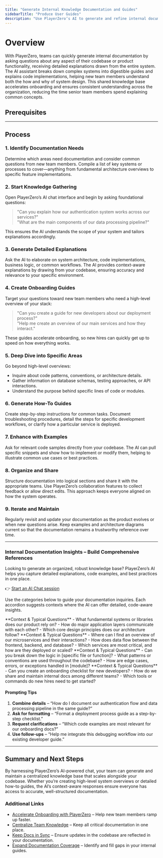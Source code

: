 ```yaml
---
title: "Generate Internal Knowledge Documentation and Guides"
sidebarTitle: "Produce User Guides"
description: "Use PlayerZero’s AI to generate and refine internal documentation by asking questions about your codebase or product functionality."
---
```



# Overview

With PlayerZero, teams can quickly generate internal documentation by asking questions about any aspect of their codebase or product functionality, receiving detailed explanations drawn from the entire system. The AI assistant breaks down complex systems into digestible guides and explains code implementations, helping new team members understand both the how and why of system design. This shared knowledge base accelerates onboarding and ensures consistent understanding across the organization, reducing the time senior team members spend explaining common concepts.

## **Prerequisites**

<SourceControlManagement/>

---

## **Process**

### 1. **Identify Documentation Needs**  
Determine which areas need documentation and consider common questions from new team members. Compile a list of key systems or processes to cover—anything from fundamental architecture overviews to specific feature implementations.

### 2. **Start Knowledge Gathering**  
Open PlayerZero’s AI chat interface and begin by asking foundational questions:

> "Can you explain how our authentication system works across our services?"  
> "What are the main components of our data processing pipeline?"

This ensures the AI understands the scope of your system and tailors explanations accordingly.

### 3. **Generate Detailed Explanations**  
Ask the AI to elaborate on system architecture, code implementations, business logic, or common workflows. The AI provides context-aware explanations by drawing from your codebase, ensuring accuracy and relevance to your specific environment.

### 4. **Create Onboarding Guides**  
Target your questions toward new team members who need a high-level overview of your stack:

> "Can you create a guide for new developers about our deployment process?"  
> "Help me create an overview of our main services and how they interact."

These guides accelerate onboarding, so new hires can quickly get up to speed on how everything works.

### 5. **Deep Dive into Specific Areas**  
Go beyond high-level overviews:
- Inquire about code patterns, conventions, or architecture details.
- Gather information on database schemas, testing approaches, or API interactions.
- Understand the purpose behind specific lines of code or modules.

### 6. **Generate How-To Guides**  
Create step-by-step instructions for common tasks. Document troubleshooting procedures, detail the steps for specific development workflows, or clarify how a particular service is deployed.

### 7. **Enhance with Examples**  
Ask for relevant code samples directly from your codebase. The AI can pull specific snippets and show how to implement or modify them, helping to illustrate common use cases or best practices.

### 8. **Organize and Share**  
Structure documentation into logical sections and share it with the appropriate teams. Use PlayerZero’s collaboration features to collect feedback or allow direct edits. This approach keeps everyone aligned on how the system operates.

### 9. **Iterate and Maintain**  
Regularly revisit and update your documentation as the product evolves or when new questions arise. Keep examples and architecture diagrams current so that the documentation remains a trustworthy reference over time.

---

### **Internal Documentation Insights – Build Comprehensive References**

Looking to generate an organized, robust knowledge base? PlayerZero’s AI helps you capture detailed explanations, code examples, and best practices in one place.

👉 [Start an AI Chat session](https://app.playerzero.ai/chat)

Use the categories below to guide your documentation inquiries. Each accordion suggests contexts where the AI can offer detailed, code-aware insights.

<AccordionGroup>

  <Accordion title="Foundational Explanations">
    **Context & Typical Questions**  
    - What fundamental systems or libraries does our product rely on?  
    - How do major application layers communicate with each other?  
    - Which core design principles does our architecture follow?  
  </Accordion>

  <Accordion title="System Architecture & Components">
    **Context & Typical Questions**  
    - Where can I find an overview of our microservices and their interactions?  
    - How does data flow between the frontend, backend, and database?  
    - Which services are most critical, and how are they deployed or scaled?  
  </Accordion>

  <Accordion title="Implementation Details">
    **Context & Typical Questions**  
    - Can you break down the logic in [specific file or function]?  
    - What patterns or conventions are used throughout the codebase?  
    - How are edge cases, errors, or exceptions handled in [module]?  
  </Accordion>

  <Accordion title="Onboarding & Collaboration">
    **Context & Typical Questions**  
    - Can you create an onboarding checklist for new developers?  
    - How do we share and maintain internal docs among different teams?  
    - Which tools or commands do new hires need to get started?  
  </Accordion>

</AccordionGroup>

#### **Prompting Tips**

1. **Combine details** – “How do I document our authentication flow and data processing pipeline in the same guide?”  
2. **Ask for formatting** – “Format a deployment process guide as a step-by-step checklist.”  
3. **Request clarifications** – “Which code examples are most relevant for our onboarding docs?”  
4. **Use follow-ups** – “Help me integrate this debugging workflow into our existing developer guide.”

---

## **Summary and Next Steps**

By harnessing PlayerZero’s AI-powered chat, your team can generate and maintain a centralized knowledge base that scales alongside your codebase. Whether you’re creating high-level system overviews or detailed how-to guides, the AI’s context-aware responses ensure everyone has access to accurate, well-structured documentation.

### Additional Links

- [Accelerate Onboarding with PlayerZero](mintlify://accelerate-onboarding) – Help new team members ramp up faster.  
- [Centralize Team Knowledge](mintlify://centralize-team-knowledge) – Keep all critical documentation in one place.  
- [Keep Docs in Sync](mintlify://keep-docs-in-sync) – Ensure updates in the codebase are reflected in your documentation.  
- [Expand Documentation Coverage](mintlify://expand-documentation-coverage) – Identify and fill gaps in your internal guides.


